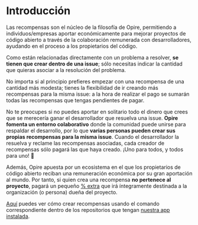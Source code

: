 # Introducción

Las recompensas son el núcleo de la filosofía de Opire, permitiendo a individuos/empresas aportar económicamente para mejorar proyectos de código abierto a través de la colaboración remunerada con desarrolladores, ayudando en el proceso a los propietarios del código.

Como están relacionadas directamente con un problema a resolver, **se tienen que crear dentro de una issue**; sólo necesitas indicar la cantidad que quieras asociar a la resolución del problema.

No importa si al principio prefieres empezar con una recompensa de una cantidad más modesta; tienes la flexibilidad de ir creando más recompensas para la misma issue: a la hora de realizar el pago se sumarán todas las recompensas que tengas pendientes de pagar.

No te preocupes si no puedes aportar en solitario todo el dinero que crees que se merecería ganar el desarrollador que resuelva una issue. **Opire fomenta un entorno colaborativo** donde la comunidad puede unirse para respaldar el desarrollo, por lo que **varias personas pueden crear sus propias recompensas para la misma issue**. Cuando el desarrollador la resuelva y reclame las recompensas asociadas, cada creador de recompensas sólo pagará las que haya creado. ¡Uno para todos, y todos para uno! 🤝

Además, Opire apuesta por un ecosistema en el que los propietarios de código abierto reciban una remuneración económica por su gran aportación al mundo. Por tanto, si quien crea una recompensa **no pertenece al proyecto**, pagará un pequeño [% extra](/es/rewards/pricing) que irá íntegramente destinada a la organización (o persona) dueña del proyecto.

[Aquí](/es/overview/commands#crear-recompensa) puedes ver cómo crear recompensas usando el comando correspondiente dentro de los repositorios que tengan [nuestra app instalada](/es/overview/install-app).
